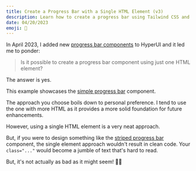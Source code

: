 ```yaml
---
title: Create a Progress Bar with a Single HTML Element (v3)
description: Learn how to create a progress bar using Tailwind CSS and a single HTML element.
date: 04/20/2023
emoji: 💈
---
```


In April 2023, I added new [progress bar components](/components/application/progress) to HyperUI and it led me to ponder:

> Is it possible to create a progress bar component using just one HTML element?

The answer is yes.

<BlogPreview
  previewId="progress-bar"
  previewTitle="Progress Bar Example"
  previewContainer="min-h-screen grid place-content-center p-8"
/>

This example showcases the [simple progress bar](/components/application/progress#component-1) component.

The approach you choose boils down to personal preference. I tend to use the one with more HTML as it provides a more solid foundation for future enhancements.

However, using a single HTML element is a very neat approach.

But, if you were to design something like the [striped progress bar](/components/application/progress#component-5) component, the single element approach wouldn't result in clean code. Your `class="..."` would become a jumble of text that's hard to read.

<BlogPreview
  previewId="progress-bar-striped"
  previewTitle="Progress Bar Striped Example"
  previewContainer="min-h-screen grid place-content-center p-8"
/>

But, it's not actually as bad as it might seem! 🤷‍♀️
